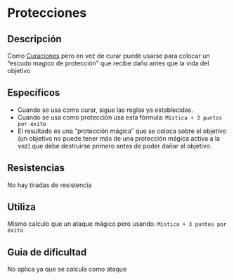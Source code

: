 # Protecciones

## Descripción

Como [Curaciones](/docs/list-hexagons/e18) pero en vez de curar puede usarse para colocar un “escudo magico de protección” que recibe daño antes que la vida del objetivo

## Específicos

- Cuando se usa como curar, sigue las reglas ya establecidas.
- Cuando se usa como protección usa esta fórmula: `Mística + 3 puntos por éxito`
- El resultado es una “protección mágica” que se coloca sobre el objetivo (un objetivo no puede tener más de una protección mágica activa a la vez) que debe destruirse primero antes de poder dañar al objetivo.

## Resistencias

No hay tiradas de resistencia

## Utiliza

Mismo calculo que un ataque mágico pero usando: `Mística + 3 puntos por éxito`

## Guia de dificultad

No aplica ya que se calcula como ataque

